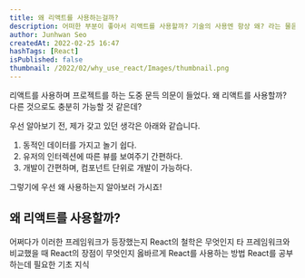```yaml
---
title: 왜 리액트를 사용하는걸까?
description: 어떠한 부분이 좋아서 리액트를 사용할까? 기술의 사용엔 항상 왜? 라는 물음이 필요하다.
author: Junhwan Seo
createdAt: 2022-02-25 16:47
hashTags: [React]
isPublished: false
thumbnail: /2022/02/why_use_react/Images/thumbnail.png
---
```


리액트를 사용하며 프로젝트를 하는 도중 문득 의문이 들었다.
왜 리액트를 사용할까? 다른 것으로도 충분히 가능할 것 같은데?

우선 알아보기 전, 제가 갖고 있던 생각은 아래와 같습니다.

1. 동적인 데이터를 가지고 놀기 쉽다.
2. 유저의 인터렉션에 따른 뷰를 보여주기 간편하다.
3. 개발이 간편하며, 컴포넌트 단위로 개발이 가능하다.

그렇기에 우선 왜 사용하는지 알아보러 가시죠!

## 왜 리액트를 사용할까?

어쩌다가 이러한 프레임워크가 등장했는지
React의 철학은 무엇인지
타 프레임워크와 비교했을 때 React의 장점이 무엇인지
옳바르게 React를 사용하는 방법
React를 공부하는데 필요한 기초 지식
